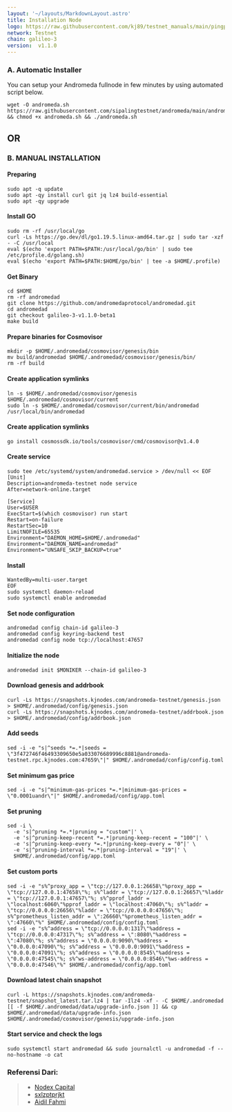 ```yaml
---
layout: '~/layouts/MarkdownLayout.astro'
title: Installation Node
logo: https://raw.githubusercontent.com/kj89/testnet_manuals/main/pingpub/logos/andromeda.png
network: Testnet
chain: galileo-3
version:  v1.1.0
---
```




### A. Automatic Installer
You can setup your Andromeda fullnode in few minutes by using automated script below.
```
wget -O andromeda.sh https://raw.githubusercontent.com/sipalingtestnet/andromeda/main/andromeda.sh && chmod +x andromeda.sh && ./andromeda.sh
```
<h2>OR</h2>

### B. MANUAL INSTALLATION



#### Preparing
```
sudo apt -q update
sudo apt -qy install curl git jq lz4 build-essential
sudo apt -qy upgrade
```

#### Install GO
```
sudo rm -rf /usr/local/go
curl -Ls https://go.dev/dl/go1.19.5.linux-amd64.tar.gz | sudo tar -xzf - -C /usr/local
eval $(echo 'export PATH=$PATH:/usr/local/go/bin' | sudo tee /etc/profile.d/golang.sh)
eval $(echo 'export PATH=$PATH:$HOME/go/bin' | tee -a $HOME/.profile)
```

#### Get Binary
```
cd $HOME
rm -rf andromedad
git clone https://github.com/andromedaprotocol/andromedad.git
cd andromedad
git checkout galileo-3-v1.1.0-beta1
make build
```

#### Prepare binaries for Cosmovisor
```
mkdir -p $HOME/.andromedad/cosmovisor/genesis/bin
mv build/andromedad $HOME/.andromedad/cosmovisor/genesis/bin/
rm -rf build
```

#### Create application symlinks
```
ln -s $HOME/.andromedad/cosmovisor/genesis $HOME/.andromedad/cosmovisor/current
sudo ln -s $HOME/.andromedad/cosmovisor/current/bin/andromedad /usr/local/bin/andromedad
```

#### Create application symlinks
```
go install cosmossdk.io/tools/cosmovisor/cmd/cosmovisor@v1.4.0
```




#### Create service


```
sudo tee /etc/systemd/system/andromedad.service > /dev/null << EOF
[Unit]
Description=andromeda-testnet node service
After=network-online.target

[Service]
User=$USER
ExecStart=$(which cosmovisor) run start
Restart=on-failure
RestartSec=10
LimitNOFILE=65535
Environment="DAEMON_HOME=$HOME/.andromedad"
Environment="DAEMON_NAME=andromedad"
Environment="UNSAFE_SKIP_BACKUP=true"
```

#### Install
```
WantedBy=multi-user.target
EOF
sudo systemctl daemon-reload
sudo systemctl enable andromedad
```

#### Set node configuration
```
andromedad config chain-id galileo-3
andromedad config keyring-backend test
andromedad config node tcp://localhost:47657
```

#### Initialize the node
```
andromedad init $MONIKER --chain-id galileo-3
```

#### Download genesis and addrbook
```
curl -Ls https://snapshots.kjnodes.com/andromeda-testnet/genesis.json > $HOME/.andromedad/config/genesis.json
curl -Ls https://snapshots.kjnodes.com/andromeda-testnet/addrbook.json > $HOME/.andromedad/config/addrbook.json
```

#### Add seeds
```
sed -i -e "s|^seeds *=.*|seeds = \"3f472746f46493309650e5a033076689996c8881@andromeda-testnet.rpc.kjnodes.com:47659\"|" $HOME/.andromedad/config/config.toml
```


#### Set minimum gas price
```
sed -i -e "s|^minimum-gas-prices *=.*|minimum-gas-prices = \"0.0001uandr\"|" $HOME/.andromedad/config/app.toml

```

#### Set pruning
```
sed -i \
  -e 's|^pruning *=.*|pruning = "custom"|' \
  -e 's|^pruning-keep-recent *=.*|pruning-keep-recent = "100"|' \
  -e 's|^pruning-keep-every *=.*|pruning-keep-every = "0"|' \
  -e 's|^pruning-interval *=.*|pruning-interval = "19"|' \
  $HOME/.andromedad/config/app.toml

```

#### Set custom ports
```
sed -i -e "s%^proxy_app = \"tcp://127.0.0.1:26658\"%proxy_app = \"tcp://127.0.0.1:47658\"%; s%^laddr = \"tcp://127.0.0.1:26657\"%laddr = \"tcp://127.0.0.1:47657\"%; s%^pprof_laddr = \"localhost:6060\"%pprof_laddr = \"localhost:47060\"%; s%^laddr = \"tcp://0.0.0.0:26656\"%laddr = \"tcp://0.0.0.0:47656\"%; s%^prometheus_listen_addr = \":26660\"%prometheus_listen_addr = \":47660\"%" $HOME/.andromedad/config/config.toml
sed -i -e "s%^address = \"tcp://0.0.0.0:1317\"%address = \"tcp://0.0.0.0:47317\"%; s%^address = \":8080\"%address = \":47080\"%; s%^address = \"0.0.0.0:9090\"%address = \"0.0.0.0:47090\"%; s%^address = \"0.0.0.0:9091\"%address = \"0.0.0.0:47091\"%; s%^address = \"0.0.0.0:8545\"%address = \"0.0.0.0:47545\"%; s%^ws-address = \"0.0.0.0:8546\"%ws-address = \"0.0.0.0:47546\"%" $HOME/.andromedad/config/app.toml
```


#### Download latest chain snapshot
```
curl -L https://snapshots.kjnodes.com/andromeda-testnet/snapshot_latest.tar.lz4 | tar -Ilz4 -xf - -C $HOME/.andromedad
[[ -f $HOME/.andromedad/data/upgrade-info.json ]] && cp $HOME/.andromedad/data/upgrade-info.json $HOME/.andromedad/cosmovisor/genesis/upgrade-info.json
```

#### Start service and check the logs
```
sudo systemctl start andromedad && sudo journalctl -u andromedad -f --no-hostname -o cat
```



### Referensi Dari:
>- [Nodex Capital](https://github.com/nodexcapital/)
>- [sxlzptprjkt](https://services.sxlzptprjkt.xyz)
>- [Aidil Fahmi](https://github.com/kj89/)
